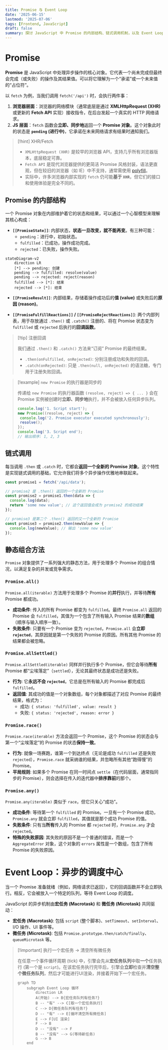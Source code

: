 ```yaml
---
title: Promise 与 Event Loop
date: '2025-06-15'
lastmod: '2025-07-06'
tags: [Frontend, JavaScript]
draft: false
summary: 探讨 JavaScript 中 Promise 的内部结构、链式调用机制，以及 Event Loop 如何调度异步任务，帮助理解前端异步编程的核心原理。
---
```

# Promise

**Promise** 是 JavaScript 中处理异步操作的核心对象。它代表一个尚未完成但最终会完成（或失败）的操作及其结果值。可以将它理解为一个“承诺”或一个未来值的“占位符”。

以 `fetch` 为例，当我们调用 `fetch('/api')` 时，会执行两件事：

1. **浏览器层面**：浏览器的网络模块（通常底层是通过 **XMLHttpRequest (XHR)** 或更新的 **Fetch API** 实现）接收指令，在后台发起一个真实的 HTTP 网络请求。
2. **JS 层面**：`fetch` 函数会**立即、同步地**返回一个 **Promise 对象**。这个对象此时的状态是 **`pending` (进行中)**，它承诺在未来网络请求有结果时通知我们。

> [!hint] XHR/Fetch
>
> - `XMLHttpRequest (XHR)` 是较早的浏览器 API，支持几乎所有浏览器版本，底层稳定可靠。
> - `Fetch API` 是现代浏览器提供的更简洁 Promise 风格封装，语法更直观，但在较旧的浏览器（如 IE）中不支持，通常需使用 [polyfill](https://github.com/github/fetch)。
> - 实际中，许多浏览器内部实现的 `fetch` 仍可能**基于 `XHR`**，但它们的接口和使用体验是完全不同的。

## Promise 的内部结构

一个 Promise 对象在内部维护着它的状态和结果，可以通过一个心智模型来理解其核心构成：

- **`[[PromiseState]]`**: 内部状态，**状态一旦改变，就不能再变**。有三种可能：
  - `pending`：进行中，初始状态。
  - `fulfilled`：已成功，操作成功完成。
  - `rejected`：已失败，操作失败。

```mermaid
stateDiagram-v2
    direction LR
    [*] --> pending: 创建
    pending --> fulfilled: resolve(value)
    pending --> rejected: reject(reason)
    fulfilled --> [*]: 结束
    rejected --> [*]: 结束
```

- **`[[PromiseResult]]`**: 内部结果，存储着操作成功后的**值 (value)** 或失败后的**原因 (reason)**。

- **`[[PromiseFulfillReactions]]` / `[[PromiseRejectReactions]]`**: 两个内部列表，用于存放通过 `.then()` 或 `.catch()` 注册的、将在 Promise 状态变为 `fulfilled` 或 `rejected` 后执行的**回调函数**。

> [!tip] 注册回调
>
> 我们通过 `.then()` 和 `.catch()` 方法来“订阅” Promise 的最终结果。
>
> - `.then(onFulfilled, onRejected)`: 分别注册成功和失败的回调。
> - `.catch(onRejected)`: 只是 `.then(null, onRejected)` 的语法糖，专门用于注册失败回调。

> [!example] `new Promise` 的执行器是同步的
>
> 传递给 `new Promise` 的执行器函数 `(resolve, reject) => { ... }` 会在 Promise 实例被创建时**立即、同步地**执行，并不会被放入任何异步队列。
> ```js
> console.log('1. Script start');
> new Promise((resolve, reject) => {
>  console.log('2. Promise executor executed synchronously');
>  resolve();
> });
> console.log('3. Script end');
> // 输出顺序: 1, 2, 3
> ```

## 链式调用

每当调用 `.then` 或 `.catch` 时，它都会**返回一个全新的 Promise 对象**。这个特性是实现链式调用的基础，它允许我们将多个异步操作优雅地串联起来。

```js
const promise1 = fetch('/api/data');

// promise2 是 .then() 返回的一个全新的 Promise
const promise2 = promise1.then(data => {
  console.log(data);
  return 'some new value'; // 这个返回值会成为 promise2 的成功结果
});

// promise3 是第二个 .then() 返回的又一个全新的 Promise
const promise3 = promise2.then(newValue => {
  console.log(newValue); // 输出 'some new value'
});
```

## 静态组合方法

`Promise` 对象提供了一系列强大的静态方法，用于处理多个 Promise 的组合情况，以满足复杂的并发或竞争需求。

### `Promise.all()`

`Promise.all(iterable)` 方法用于处理多个 Promise 的**并行**执行，并等待**所有** Promise 都成功。

- **成功条件**: 传入的所有 Promise 都变为 `fulfilled`。最终 `Promise.all` 返回的 Promise 会 `fulfilled`，其值为一个包含了所有输入 Promise 结果的**数组**（顺序与输入顺序一致）。
- **失败条件**: 只要有一个 Promise 变为 `rejected`，`Promise.all` 会**立即 `rejected`**，其原因就是第一个失败的 Promise 的原因。所有其他 Promise 的结果都会被忽略。

### `Promise.allSettled()`

`Promise.allSettled(iterable)` 同样并行执行多个 Promise，但它会等待**所有** Promise 都“尘埃落定”（`settled`），无论其最终状态是成功还是失败。

- **行为**: 它**永远不会 `rejected`**。它总是在所有输入的 Promise 都完成后 `fulfilled`。
- **返回值**: 其成功的值是一个对象数组，每个对象都描述了对应 Promise 的最终结果，格式为：
  - 成功: `{ status: 'fulfilled', value: result }`
  - 失败: `{ status: 'rejected', reason: error }`

### `Promise.race()`

`Promise.race(iterable)` 方法会返回一个 Promise，这个 Promise 的状态会与第一个“尘埃落定”的 Promise 的状态**保持一致**。

- **行为**: 就像一场赛跑，谁第一个到达终点（无论是成功 `fulfilled` 还是失败 `rejected`），`Promise.race` 就采纳谁的结果，并忽略所有其他“跑得慢”的 Promise。
- **平局规则**: 如果多个 Promise 在同一时间点 `settle`（在代码层面，通常指同步的 Promise），则会选择在传入的迭代器中**排序靠前**的那个。

### `Promise.any()`

`Promise.any(iterable)` 类似于 `race`，但它只关心“成功”。

- **成功条件**: 等待第一个 `fulfilled` 的 Promise。一旦有一个 Promise 成功，`Promise.any` 就会立即 `fulfilled`，其值就是那个成功 Promise 的值。
- **失败条件**: 只有当**所有**传入的 Promise 都 `rejected` 时，`Promise.any` 才会 `rejected`。
- **特殊的失败原因**: 其失败的原因不是一个普通的错误，而是一个 `AggregateError` 对象，这个对象的 `errors` 属性是一个数组，包含了所有 Promise 的失败原因。


# Event Loop：异步的调度中心

当一个 Promise 准备就绪（例如，网络请求已返回），它的回调函数并不会立即执行。相反，它会被放入一个特定的队列，等待 Event Loop 的调度。

JavaScript 的异步机制由**宏任务 (Macrotask)** 和 **微任务 (Microtask)** 共同驱动：

- **宏任务 (Macrotask)**: 包括 `script` (整个脚本)、`setTimeout`、`setInterval`、I/O 操作、UI 事件等。
- **微任务 (Microtask)**: 包括 `Promise.prototype.then/catch/finally`、`queueMicrotask` 等。

> [!important] 执行一个宏任务 -> 清空所有微任务
>
> 在任意一个事件循环周期 (tick) 中，引擎会先从**宏任务队列**中取**一个**任务执行 (第一个是 `script`)。在该宏任务执行完毕后，引擎会**立即**检查并**清空整个微任务队列**，然后才可能进行UI渲染，并接着开始下一个宏任务。
>
> ```mermaid
> graph TD
>     subgraph Event Loop 循环
>         direction LR
>         A(开始) --> B{宏任务队列有任务?}
>         B -- "有" --> C[取一个宏任务执行]
>         C --> D{微任务队列有任务?}
>         D -- "有" --> E[循环清空所有微任务]
>         E --> F[UI 渲染]
>         F --> B
>         D -- "没有" --> F
>         B -- "没有" --> G(等待新任务)
>         G --> B
>     end
> ```

